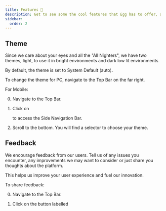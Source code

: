 ```yaml
---
title: Features 🤠
description: Get to see some the cool features that Egg has to offer, and more
sidebar:
  order: 2
---
```



## Theme

Since we care about your eyes and all the "All Nighters", we have two themes,
light, to use it in bright environments and dark low lit environments.

By default, the theme is set to System Default (auto).

To change the theme for PC, navigate to the Top Bar on the far right.

For Mobile:

<Steps>

  0. Navigate to the Top Bar.

  1. Click on 
      <div class="w-10">
        <ThemedImageContainer
          dark={AsideButtonDarkMobile}
          light={AsideButtonLightMobile}
          alt="button to open the aside"
          loading="lazy"
        />
      </div>
      to access the Side Navigation Bar.

  2. Scroll to the bottom. You will find a selector to choose your theme.

</Steps>



## Feedback

We encourage feedback from our users. Tell us of any issues you encounter, any
improvements we may want to consider or just share you thoughts about the platform.

This helps us improve your user experience and fuel our innovation.

To share feedback:

<Steps>

  0. Navigate to the Top Bar.
      <ThemedImageContainer 
        dark={TopBarDarkMobile}
        light={TopBarLightMobile}
        alt="the topbar showcasing the feedback button"
        loading="lazy"
      />
    
  1. Click on the button labelled <Icon name="comment" />

</Steps>
